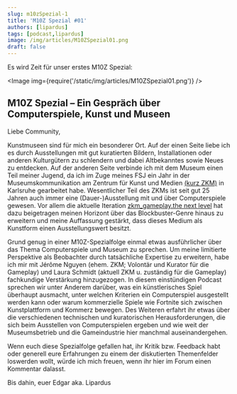 ```yaml
---
slug: m10zSpezial-1
title: 'M10Z Spezial #01'
authors: [lipardus]
tags: [podcast,lipardus]
image: /img/articles/M10ZSpezial01.png
draft: false
---
```



Es wird Zeit für unser erstes M10Z Spezial:

<Image img={require('/static/img/articles/M10ZSpezial01.png')} />

<!--truncate-->

## M10Z Spezial – Ein Gespräch über Computerspiele, Kunst und Museen

Liebe Community,

Kunstmuseen sind für mich ein besonderer Ort. Auf der einen Seite liebe ich es durch Ausstellungen mit gut kuratierten Bildern, Installationen oder anderen Kulturgütern zu schlendern und dabei Altbekanntes sowie Neues zu entdecken. Auf der anderen Seite verbinde ich mit dem Museum einen Teil meiner Jugend, da ich im Zuge meines FSJ ein Jahr in der Museumskommunikation am Zentrum für Kunst und Medien [(kurz ZKM)](https://zkm.de/de) in Karlsruhe gearbeitet habe. Wesentlicher Teil des ZKMs ist seit gut 25 Jahren auch immer eine (Dauer-)Ausstellung mit und über Computerspiele gewesen. Vor allem die aktuelle Iteration [zkm_gameplay.the next level](https://zkm.de/de/ausstellung/2018/09/zkmgameplay-the-next-level) hat dazu beigetragen meinen Horizont über das Blockbuster-Genre hinaus zu erweitern und meine Auffassung gestärkt, dass dieses Medium als Kunstform einen Ausstellungswert besitzt.

Grund genug in einer M10Z-Spezialfolge einmal etwas ausführlicher über das Thema Computerspiele und Museum zu sprechen. Um meine limitierte Perspektive als Beobachter durch tatsächliche Expertise zu erweitern, habe ich mir mit Jérôme Nguyen (ehem. ZKM; Volontär und Kurator für die Gameplay) und Laura Schmidt (aktuell ZKM u. zuständig für die Gameplay) fachkundige Verstärkung hinzugezogen. In diesem einstündigen Podcast sprechen wir unter Anderem darüber, was ein künstlerisches Spiel überhaupt ausmacht, unter welchen Kriterien ein Computerspiel ausgestellt werden kann oder warum kommerzielle Spiele wie Fortnite sich zwischen Kunstplattform und Kommerz bewegen. Des Weiteren erfahrt ihr etwas über die verschiedenen technischen und kuratorischen Herausforderungen, die sich beim Ausstellen von Computerspielen ergeben und wie weit der Museumsbetrieb und die Gameindustrie hier manchmal auseinandergehen. 

Wenn euch diese Spezialfolge gefallen hat, ihr Kritik bzw. Feedback habt oder generell eure Erfahrungen zu einem der diskutierten Themenfelder loswerden wollt, würde ich mich freuen, wenn ihr hier im Forum einen Kommentar dalasst.

Bis dahin,
euer Edgar aka. Lipardus

<ReactPlayer
    width="100%"
    height="auto"
    controls
    url='https://m10z.picnotes.de/M10ZSpezial/m10zspezial_001.mp3'
/>

